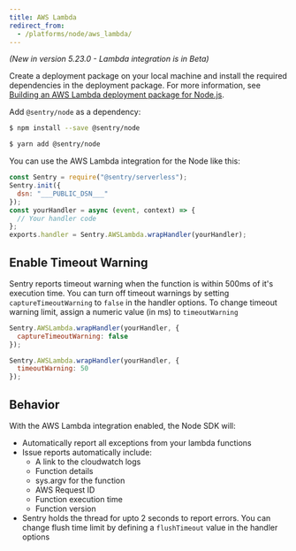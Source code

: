 ```yaml
---
title: AWS Lambda
redirect_from:
  - /platforms/node/aws_lambda/
---
```


_(New in version 5.23.0 - Lambda integration is in Beta)_

Create a deployment package on your local machine and install the required dependencies in the deployment package. For more information, see [Building an AWS Lambda deployment package for Node.js](https://aws.amazon.com/premiumsupport/knowledge-center/lambda-deployment-package-nodejs/).

Add `@sentry/node` as a dependency:

```bash {tabTitle:npm}
$ npm install --save @sentry/node
```

```bash {tabTitle:Yarn}
$ yarn add @sentry/node
```

You can use the AWS Lambda integration for the Node like this:
```javascript
const Sentry = require("@sentry/serverless");
Sentry.init({
  dsn: "___PUBLIC_DSN___"
});
const yourHandler = async (event, context) => {
  // Your handler code
};
exports.handler = Sentry.AWSLambda.wrapHandler(yourHandler);
```

<!-- TODO-ADD-VERIFICATION-EXAMPLE -->
## Enable Timeout Warning

Sentry reports timeout warning when the function is within 500ms of it's execution time. You can turn off timeout warnings by setting `captureTimeoutWarning` to `false` in the handler options. To change timeout warning limit, assign a numeric value (in ms) to `timeoutWarning`

```javascript {tabTitle:captureTimeoutWarning}
Sentry.AWSLambda.wrapHandler(yourHandler, {
  captureTimeoutWarning: false
});
```

```javascript {tabTitle:timeoutWarning}
Sentry.AWSLambda.wrapHandler(yourHandler, {
  timeoutWarning: 50
});
```

## Behavior

With the AWS Lambda integration enabled, the Node SDK will:
- Automatically report all exceptions from your lambda functions
- Issue reports automatically include:
  - A link to the cloudwatch logs
  - Function details
  - sys.argv for the function
  - AWS Request ID
  - Function execution time
  - Function version
- Sentry holds the thread for upto 2 seconds to report errors. You can change flush time limit by defining a `flushTimeout` value in the handler options
